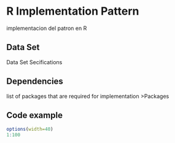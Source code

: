 
# R Implementation Pattern

implementacion del patron en R

## Data Set
Data Set Secifications 

## Dependencies 

list of packages that are required for implementation
>Packages

## Code example 
```r
options(width=40)
1:100
```

